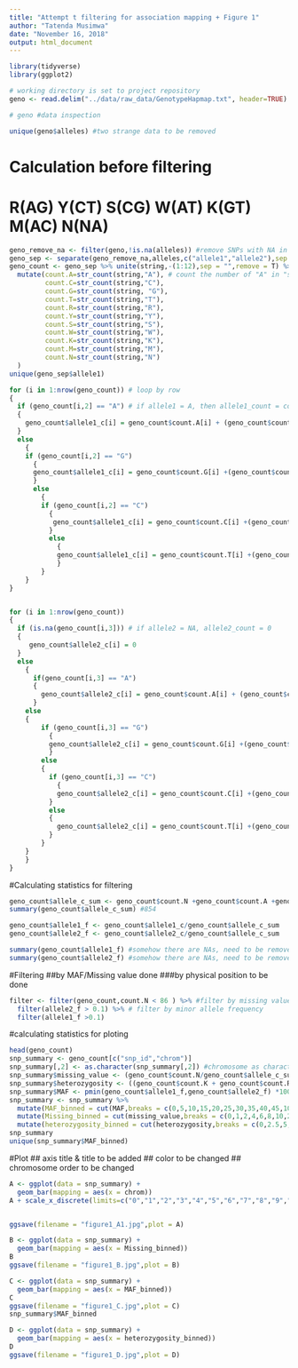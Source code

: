 ```yaml
---
title: "Attempt t filtering for association mapping + Figure 1"
author: "Tatenda Musimwa"
date: "November 16, 2018"
output: html_document
---
```

```r
library(tidyverse)
library(ggplot2)
```

```r
# working directory is set to project repository
geno <- read.delim("../data/raw_data/GenotypeHapmap.txt", header=TRUE)

# geno #data inspection
```

```r
unique(geno$alleles) #two strange data to be removed
```

# Calculation before filtering
# R(AG) Y(CT) S(CG) W(AT) K(GT) M(AC) N(NA)
```r
geno_remove_na <- filter(geno,!is.na(alleles)) #remove SNPs with NA in "alleles"
geno_sep <- separate(geno_remove_na,alleles,c("allele1","allele2"),sep = "/") #seperate "alleles" to "allele1" & "allele2"
geno_count <- geno_sep %>% unite(string,-(1:12),sep = "",remove = T) %>% #unite all SNP columns together
  mutate(count.A=str_count(string,"A"), # count the number of "A" in "string"
         count.C=str_count(string,"C"),
         count.G=str_count(string, "G"),
         count.T=str_count(string,"T"),
         count.R=str_count(string,"R"),
         count.Y=str_count(string,"Y"),
         count.S=str_count(string,"S"),
         count.W=str_count(string,"W"),
         count.K=str_count(string,"K"),
         count.M=str_count(string,"M"),
         count.N=str_count(string,"N")
  )
unique(geno_sep$allele1)

for (i in 1:nrow(geno_count)) # loop by row
{
  if (geno_count[i,2] == "A") # if allele1 = A, then allele1_count = count_A
  {
    geno_count$allele1_c[i] = geno_count$count.A[i] + (geno_count$count.R[i] + geno_count$count.W[i] + geno_count$count.M[i])/2
  } 
  else
    {
    if (geno_count[i,2] == "G")
      {
      geno_count$allele1_c[i] = geno_count$count.G[i] +(geno_count$count.R[i] + geno_count$count.S[i] + geno_count$count.K[i])/2
      } 
      else
        {
        if (geno_count[i,2] == "C")
          {
           geno_count$allele1_c[i] = geno_count$count.C[i] +(geno_count$count.Y[i] + geno_count$count.S[i] +geno_count$count.M[i])/2
          } 
          else 
            {
            geno_count$allele1_c[i] = geno_count$count.T[i] +(geno_count$count.Y[i] + geno_count$count.W[i] +geno_count$count.K[i])/2
            }
        }
    }
}


for (i in 1:nrow(geno_count)) 
{
  if (is.na(geno_count[i,3])) # if allele2 = NA, allele2_count = 0
  {
     geno_count$allele2_c[i] = 0
  }
  else
    {
      if(geno_count[i,3] == "A")
      {
        geno_count$allele2_c[i] = geno_count$count.A[i] + (geno_count$count.R[i] + geno_count$count.W[i] + geno_count$count.M[i])/2
      }
    else
    {
        if (geno_count[i,3] == "G")
          {
          geno_count$allele2_c[i] = geno_count$count.G[i] +(geno_count$count.R[i] + geno_count$count.S[i] + geno_count$count.K[i])/2
          } 
        else
        {
          if (geno_count[i,3] == "C")
            {
            geno_count$allele2_c[i] = geno_count$count.C[i] +(geno_count$count.Y[i] + geno_count$count.S[i] +geno_count$count.M[i])/2
          } 
          else
          {
            geno_count$allele2_c[i] = geno_count$count.T[i] +(geno_count$count.Y[i] + geno_count$count.W[i] +geno_count$count.K[i])/2
          }
        }
    }
    }
}

```

#Calculating statistics for filtering
```r
geno_count$allele_c_sum <- geno_count$count.N +geno_count$count.A +geno_count$count.C +geno_count$count.G +geno_count$count.T +geno_count$count.R +geno_count$count.Y +geno_count$count.S +geno_count$count.W +geno_count$count.K +geno_count$count.M
summary(geno_count$allele_c_sum) #854

geno_count$allele1_f <- geno_count$allele1_c/geno_count$allele_c_sum
geno_count$allele2_f <- geno_count$allele2_c/geno_count$allele_c_sum

summary(geno_count$allele1_f) #somehow there are NAs, need to be removed
summary(geno_count$allele2_f) #somehow there are NAs, need to be removed
```

#Filtering
##by MAF/Missing value done
###by physical position to be done
```r
filter <- filter(geno_count,count.N < 86 ) %>% #filter by missing value (854 * 0.1 = 85.4)
  filter(allele2_f > 0.1) %>% # filter by minor allele frequency
  filter(allele1_f >0.1)
```

#calculating statistics for ploting
```r
head(geno_count)
snp_summary <- geno_count[c("snp_id","chrom")]
snp_summary[,2] <- as.character(snp_summary[,2]) #chromosome as character
snp_summary$missing_value <- (geno_count$count.N/geno_count$allele_c_sum )*100 #%
snp_summary$heterozygosity <- ((geno_count$count.K + geno_count$count.R +geno_count$count.Y +geno_count$count.S +geno_count$count.W +geno_count$count.M)/geno_count$allele_c_sum )*100
snp_summary$MAF <- pmin(geno_count$allele1_f,geno_count$allele2_f) *100
snp_summary <- snp_summary %>%
  mutate(MAF_binned = cut(MAF,breaks = c(0,5,10,15,20,25,30,35,40,45,100),include.lowest = T)) %>%
  mutate(Missing_binned = cut(missing_value,breaks = c(0,1,2,4,6,8,10,20,30,40,100),include.lowest = T)) %>%
  mutate(heterozygosity_binned = cut(heterozygosity,breaks = c(0,2.5,5,7.5,10,20,30,40,100),include.lowest = T)) 
snp_summary
unique(snp_summary$MAF_binned)
```
#Plot 
## axis title & title to be added
## color to be changed
## chromosome order to be changed
```r
A <- ggplot(data = snp_summary) +
  geom_bar(mapping = aes(x = chrom)) 
A + scale_x_discrete(limits=c("0","1","2","3","4","5","6","7","8","9","10"))


ggsave(filename = "figure1_A1.jpg",plot = A)
```


```r
B <- ggplot(data = snp_summary) +
  geom_bar(mapping = aes(x = Missing_binned)) 
B
ggsave(filename = "figure1_B.jpg",plot = B)
```



```r
C <- ggplot(data = snp_summary) +
  geom_bar(mapping = aes(x = MAF_binned))
C
ggsave(filename = "figure1_C.jpg",plot = C)
snp_summary$MAF_binned
```



```r
D <- ggplot(data = snp_summary) +
  geom_bar(mapping = aes(x = heterozygosity_binned))
D
ggsave(filename = "figure1_D.jpg",plot = D)
```






